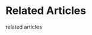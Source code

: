 
<Meta title="design system/molecules/related articles" />

# Related Articles

<Subtitle>related articles</Subtitle>

<Canvas>
  <Story name="related articles">
    <RelatedArticles
      articles={[
        { id: 0, title: 'Global State using XState & React', url: 'https://garden.bradwoods.io/notes/global-state' },
      ]}
    />
  </Story>
</Canvas>
